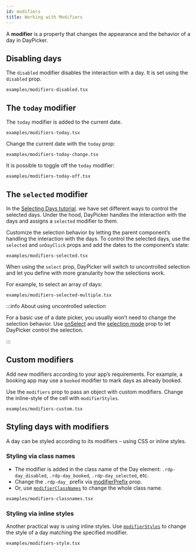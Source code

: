 ```yaml
---
id: modifiers
title: Working with Modifiers
---
```


A **modifier** is a property that changes the appearance and the behavior of a
day in DayPicker.

## Disabling days

The `disabled` modifier disables the interaction with a day. It is set using the `disabled` prop.

```include
examples/modifiers-disabled.tsx
```

## The `today` modifier

The `today` modifier is added to the current date.

```include
examples/modifiers-today.tsx
```

Change the current date with the `today` prop:

```include
examples/modifiers-today-change.tsx
```

It is possible to toggle off the `today` modifier:

```include
examples/modifiers-today-off.tsx
```

## The `selected` modifier

In the [Selecting Days tutorial](/basics/selecting-days). we have set different
ways to control the selected days. Under the hood, DayPicker handles the
interaction with the days and assigns a `selected` modifier to them.

Customize the selection behavior by letting the parent component’s handling the
interaction with the days. To control the selected days, use the `selected` and
`onDayClick` props and add the dates to the component’s state:

```include
examples/modifiers-selected.tsx
```

When using the `select` prop, DayPicker will switch to uncontrolled selection and let you
define with more granularity how the selections work.

For example, to select an array of days:

```include
examples/modifiers-selected-multiple.tsx
```

:::info About using uncontrolled selection

For a basic use of a date picker, you usually won’t need to change the selection
behavior. Use [onSelect](/api/interfaces/daypickerprops#onselect) and the
[selection mode](/api/interfaces/daypickerprops#mode) prop to let DayPicker control the
selection.

:::

## Custom modifiers

Add new modifiers according to your app’s requirements. For example, a booking
app may use a `booked` modifier to mark days as already booked.

Use the `modifiers` prop to pass an object with custom modifiers. Change the
inline-style of the cell with `modifierStyles`.

```include
examples/modifiers-custom.tsx
```

## Styling days with modifiers

A day can be styled according to its modifiers – using CSS or inline
styles.

### Styling via class names

- The modifier is added in the class name of the Day element: `.rdp-day_disabled`,
  `.rdp-day_booked`, `.rdp-day_selected`, etc.
- Change the `.rdp-day_` prefix via
  [modifierPrefix](/api/interfaces/daypickerprops#modifierPrefix) prop.
- Or, use [`modifierClassNames`](/api/interfaces/daypickerprops#modifiersclassnames) to change the whole class name.

```include
examples/modifiers-classnames.tsx
```

### Styling via inline styles

Another practical way is using inline styles. Use
[`modifierStyles`](/api/interfaces/daypickerprops#modifierstyles) to change the
style of a day matching the specified modifier.

```include
examples/modifiers-style.tsx
```
